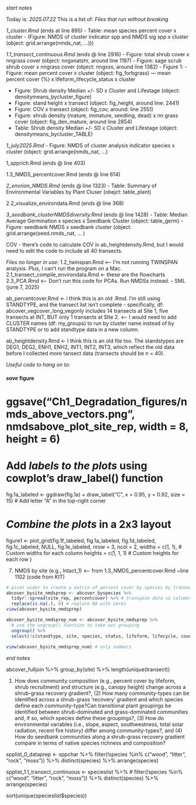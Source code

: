 _start notes_

Today is: _2025.07.22_
This is a list of: _Files that run without breaking_

_1_cluster.Rmd_ (ends at line 895)
  - Table: mean species percent cover x cluster
  - (Figure: NMDS of cluster indicator spp and NMDS sig spp x cluster (object: grid.arrange(nmds_nat, ...)))


_1.1_transect_continuous.Rmd_ (ends @ line 2916)
  - Figure: total shrub cover x nngrass cover (object: nngxnatshr, around line 1197)
  - Figure: sage scrub shrub cover x nngrass cover (object: nngxss, around line 1382)
  - Figure 1: 
  - Figure: mean percent cover x cluster (object: fig_forbgrass) ---  mean percent cover (%) x lifeform_lifecycle_status x cluster 
    
  - Figure: Shrub density Median +/- SD x Cluster and Lifestage  (object: densitymeans_bycluster_figure)
  - Figure: stand height x transect (object: fig_height, around line: 2441)
  - Figure: COV x transect (object: fig_cov, around: line 2551)
  - Figure: shrub density (mature, immature, seedling, dead) x nn grass cover (object: fig_den_mature, around line 2854)
  - Table: Shrub density Median +/- SD x Cluster and Lifestage (object: densitymeans_bycluster_TABLE)


_1_july2025.Rmd_
  - Figure: NMDS of cluster analysis indicator species x cluster (object: grid.arrange(nmds_nat, ...) 

1_spprich.Rmd (ends @ line 403)


1.3_NMDS_percentcover.Rmd (ends @ line 614)



_2_envrion_NMDS.Rmd_ (ends @ line 1323)
  - Table: Summary of Environmental Variables by Plant Cluser (obejct: table_plant)

2.2_visualize_environdata.Rmd (ends @ line 368)

_3_seedbank_clusterNMDSdiversity.Rmd_ (ends @ line 1428)
  - Table: Median Average Germination x species x Seedbank Cluster (object: table_germ)
  - Figure: seedbank NMDS x seedbank cluster (object: grid.arrange(seed.nmds_nat, ... )

COV - there's code to calculate COV in ab_heightdensity.Rmd, but I would need to edit the code to include all 40 transects. 

_Files no longer in use:_
1.2_twinspan.Rmd <-- I'm not running TWINSPAN analysis. Plus, I can't run the program on a Mac.
2.1_transect_compile_environdata.Rmd <- these are the flowcharts
2.3_PCA.Rmd <-- Don't run this code for PCAs. Run NMDSs instead. - SML (june 7, 2025)

ab_percentcover.Rmd <- i think this is an old .Rmd. I'm still using STANDTYPE, and the transect list isn't complete - specifically, df: abcover_vegcover_long_vegonly includes 14 transects at Site 1, five transects at INT, BUT only 1 transects at SIte 2. <-- I would need to add CLUSTER names (df: my_groups) to run by cluster name instead of by STANDTYPE or to add standtype data in a new column.

ab_heightdensity.Rmd <- I think this is an old file too. The standstypes are DEG1, DEG2, ENH1, ENH2, INT1, INT2, INT3, which reflect the old data before I collected more tansect data (transects should be n = 40).


_Useful code to hang on to:_

#### _save_ figure
# ggsave("Ch1_Degradation_figures/nmds_above_vectors.png", nmdsabove_plot_site_rep, width = 8, height = 6)

# Add _labels to the plots_ using cowplot's draw_label() function
fig.1a_labeled <- ggdraw(fig.1a) + draw_label("C", x = 0.95, y = 0.92, size = 15)  # Add letter "A" in the top-right corner

# _Combine the plots_ in a 2x3 layout
figure1 <- plot_grid(fig.1f_labeled, fig.1a_labeled, 
             fig.1d_labeled, fig.1c_labeled,  NULL, fig.1e_labeled,
             nrow = 3, 
             ncol = 2, 
             widths = c(1, 1), # Custom widths for each column
             heights = c(1, 1, 1) # Custom heights for each row
             ) 
             
             
             
(7) NMDS by site (e.g., Intact_1) <-- from 1.3_NMDS_percentcover.Rmd ~line 1102 (code from KIT)
```r

# pivot wider to create a matrix of percent cover by species by transect (n = 40)
abcover_bysite_nmdsprep <- abcover_byspecies %>% 
  tidyr::spread(site_rep, percentcover) %>% # transpose data so columns are site_rep
  replace(is.na(.), 0) # replace NA with zeros
view(abcover_bysite_nmdsprep)

abcover_bysite_nmdsprep_num <- abcover_bysite_nmdsprep %>% 
  # use the ungroup() function to take out grouping
  ungroup() %>% 
  select(!c(standtype, site, species, status, lifeform, lifecycle, count_per_dist))
         
view(abcover_bysite_nmdsprep_num) # only numbers
```

_end notes_


abcover_fulljoin %>% group_by(site) %>% length(unique(transect))

(1) How does community composition (e.g., percent cover by lifeform, shrub recruitment) and structure (e.g., canopy height) change across a shrub-grass recovery gradient?, (2) How many community-types can be identified across a shrub-grass ‘recovery’ gradient and which species define each community-type?Can transitional plant groupings be identified between shrub-dominated and grass-dominated communities and, if so, which species define these groupings?, (3) How do environmental variables (i.e., slope, aspect, southwestness, total solar radiation, recent fire history) differ among community-types?, and (4) How do seedbank communities along a shrub-grass recovery gradient compare in terms of native species richness and composition?


spplist_0_dataprep <- sppchar %>%
  filter(!species %in% c("wood", "litter", "rock", "moss")) %>%
  distinct(species) %>%
  arrange(species)

spplist_1.1_transect_continuous <- specieslist %>%
 # filter(!species %in% c("wood", "litter", "rock", "moss")) %>%
  distinct(species) %>%
  arrange(species)


sort(unique(specieslist$species))
